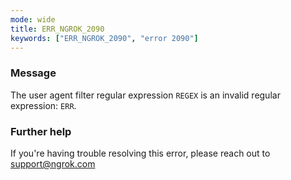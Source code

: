```yaml
---
mode: wide
title: ERR_NGROK_2090
keywords: ["ERR_NGROK_2090", "error 2090"]
---
```



### Message

The user agent filter regular expression `REGEX` is an invalid regular expression: `ERR`.

<ErrorDetails />

### Further help

If you're having trouble resolving this error, please reach out to [support@ngrok.com](mailto:support@ngrok.com?subject=Help%20with%20ERR_NGROK_2090)

